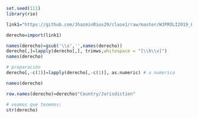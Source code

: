 
```r
set.seed(111)
library(rio)

link1="https://github.com/JhazminRios29/clase1/raw/master/WJPROLI2019_0-24-31%20(1)-p%C3%A1ginas-4-5%2C7-convertido.xlsx"

derecho=import(link1)
```
```r
names(derecho)=gsub('\\s','',names(derecho))
derecho[,]=lapply(derecho[,], trimws,whitespace = "[\\h\\v]")
names(derecho)
```
```r
# preparación
derecho[,-c(1)]=lapply(derecho[,-c(1)], as.numeric) # a numerico
```
```r
names(derecho)
```

```r
row.names(derecho)=derecho$"Country/Jurisdiction"
```
```r
# veamos que tenemos:
str(derecho)
```

